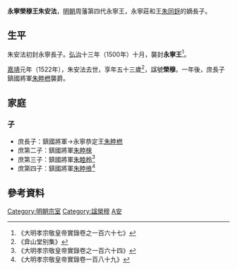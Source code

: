 '''永寧榮穆王朱安法'''{{BD|1470年||1522年||catIdx=Z朱}}，[[明朝|明朝]]周藩第四代永寧王，永寧莊和王[[朱同釾|朱同釾]]的嫡長子。

==生平==
朱安法初封永寧長子。[[弘治|弘治]]十三年（1500年）十月，襲封'''永寧王'''<ref>《大明孝宗敬皇帝實錄卷之一百六十七》</ref>。

[[嘉靖|嘉靖]]元年（1522年），朱安法去世，享年五十三歲<ref>《弇山堂别集》</ref>，諡號'''榮穆'''。一年後，庶長子鎮國將軍[[朱睦橪|朱睦橪]]襲爵。

==家庭==
===子===
*庶長子：鎮國將軍→永寧恭定王[[朱睦橪|朱睦橪]]
*庶第二子：鎮國將軍[[朱睦棶|朱睦棶]]
*庶第三子：鎮國將軍[[朱睦柃|朱睦柃]]<ref>《大明孝宗敬皇帝實錄卷之一百六十四》</ref>
*庶第四子：鎮國將軍[[朱睦㰘|朱睦㰘]]<ref>《大明孝宗敬皇帝實錄卷一百八十九》</ref>

==參考資料==
{{reflist|2}}

{{s-start}}
{{s-bef|before=父莊和王[[朱同釾|朱同釾]]}}
{{s-ttl|title=[[明朝藩王列表_(周王系)#永寧國|明永寧國國王]]|years=1500年－1522年}}
{{s-aft|after=子恭定王[[朱睦橪|朱睦橪]]}}
{{end}}

[[Category:明朝宗室|Category:明朝宗室]]
[[Category:諡榮穆|Category:諡榮穆]]
[[Category:朱姓|A安]]